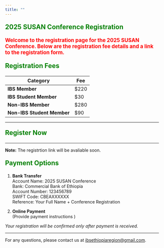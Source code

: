 ```yaml
---
title: ""
--- 
```


<p style="color: green; font-size: 1.5em; font-weight: bold;"> 2025 SUSAN Conference Registration </p>

<p style="color: red; font-size: 1.2em; font-weight: bold;"> Welcome to the registration page for the 2025 SUSAN Conference. Below are the registration fee details and a link to the registration form. </p>

<p style="color: green; font-size: 1.5em; font-weight: bold;"> Registration Fees</p>

| Category                | Fee    |
|-------------------------|--------|
| **IBS Member**          | $220   |
| **IBS Student Member**  | $30    |
| **Non-IBS Member**      | $280   |
| **Non-IBS Student Member** | $90 |

<!--
*These fees cover conference materials, lunches, and access to all sessions.*
-->

---

<p style="color: green; font-size: 1.5em; font-weight: bold;">Register Now</p>

<!--
<div style="text-align: center; margin-top: 20px;">
  <a href="https://docs.google.com/forms/d/e/1FAIpQLSe9aLwBOHwqbfNaRiWK1fIE4xPIP1CQcd2aQD87cswl7NtUVw/viewform" target="_blank" style="background-color: #d9534f; color: white; padding: 15px 30px; font-size: 18px; text-decoration: none; border-radius: 5px;">
    Register Here
  </a>
</div>
-->

---

**Note:** The registrtion link will be avaliable soon. 

<p style="color: green; font-size: 1.5em; font-weight: bold;"> Payment Options</p>

1. **Bank Transfer**  
   Account Name: 2025 SUSAN Conference  
   Bank: Commercial Bank of Ethiopia  
   Account Number: 123456789  
   SWIFT Code: CBEAXXXXXX  
   Reference: Your Full Name + Conference Registration

2. **Online Payment**  
   (Provide payment instructions )

*Your registration will be confirmed only after payment is received.*

---

For any questions, please contact us at [ibsethiopiaregion@gmail.com](mailto:ibsethiopiaregion@gmail.com).
